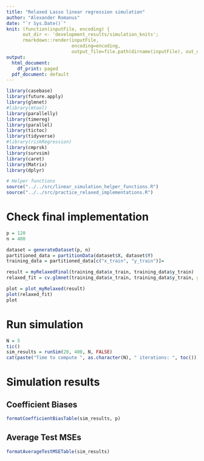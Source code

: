 ```yaml
---
title: "Relaxed Lasso linear regression simulation"
author: "Alexander Romanus"
date: "`r Sys.Date()`"
knit: (function(inputFile, encoding) { 
      out_dir <- 'development_results/simulation_knits';
      rmarkdown::render(inputFile,
                        encoding=encoding, 
                        output_file=file.path(dirname(inputFile), out_dir, paste(runif(1), 'relaxed_simulation.html'))) })
output:
  html_document: 
    df_print: paged
  pdf_document: default
---
```


```r
library(casebase)
library(future.apply)
library(glmnet)
#library(mtool)
library(parallelly)
library(timereg)
library(parallel)
library(tictoc)
library(tidyverse)
#library(riskRegression)
library(cmprsk)
library(survsim)
library(caret)
library(Matrix)
library(dplyr)

# Helper functions 
source("../../src/linear_simulation_helper_functions.R")
source("../../src/practice_relaxed_implementations.R")
```

# Check final implementation
``` r
p = 120
n = 400

dataset = generateDataset(p, n)
partitioned_data = partitionData(dataset$X, dataset$Y)
training_data = partitioned_data[c("x_train", "y_train")]=

result = myRelaxedFinal(training_data$x_train, training_data$y_train)
relaxed_fit = cv.glmnet(training_data$x_train, training_data$y_train, gamma = 0, nfolds = 5, relax = TRUE)

plot = plot_myRelaxed(result)
plot(relaxed_fit)
plot
```

# Run simulation
``` r
N = 5
tic()
sim_results = runSim(20, 400, N, FALSE)
cat(paste("Time to compute ", as.character(N), " iterations: ", toc()))
```


# Simulation results

## Coefficient Biases

``` r
formatCoefficientBiasTable(sim_results, p)
```

## Average Test MSEs

``` r
formatAverageTestMSETable(sim_results)
```


